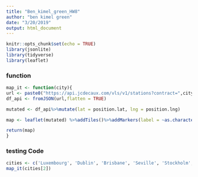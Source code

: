 ```yaml
---
title: "Ben_kimel_green_HW8"
author: "ben kimel green"
date: "3/20/2019"
output: html_document
---
```


```r
knitr::opts_chunk$set(echo = TRUE)
library(jsonlite)
library(tidyverse)
library(leaflet)
```
### function
```r
map_it <- function(city){
url <- paste0("https://api.jcdecaux.com/vls/v1/stations?contract=",city,"&apiKey=0d1732c81ecef4129e0d8d09c36fbb1acbdbc5aa")
df_api <- fromJSON(url,flatten = TRUE)

mutated <- df_api%>%mutate(lat = position.lat, lng = position.lng)

map <- leaflet(mutated) %>%addTiles()%>%addMarkers(label = ~as.character(available_bikes))

return(map)
}
```
### testing Code
```r
cities <- c('Luxembourg', 'Dublin', 'Brisbane', 'Seville', 'Stockholm', 'Ljubljana')
map_it(cities[2])
```




